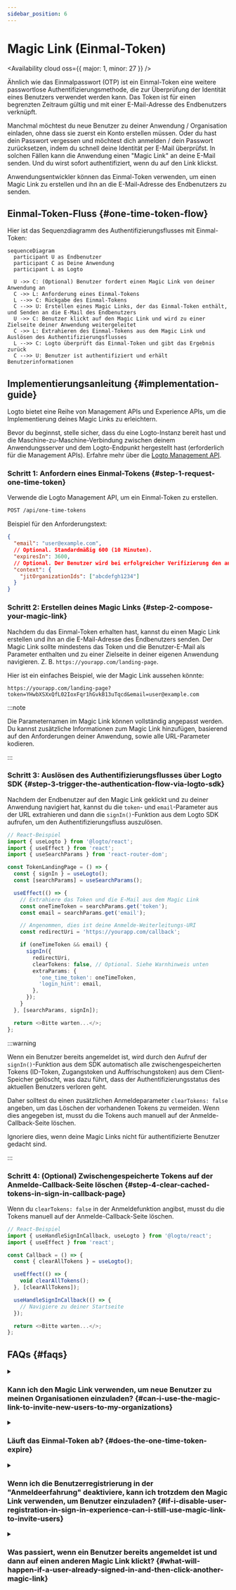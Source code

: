 ```yaml
---
sidebar_position: 6
---
```


# Magic Link (Einmal-Token)


<Availability cloud oss={{ major: 1, minor: 27 }} />

Ähnlich wie das Einmalpasswort (OTP) ist ein Einmal-Token eine weitere passwortlose Authentifizierungsmethode, die zur Überprüfung der Identität eines Benutzers verwendet werden kann. Das Token ist für einen begrenzten Zeitraum gültig und mit einer E-Mail-Adresse des Endbenutzers verknüpft.

Manchmal möchtest du neue Benutzer zu deiner Anwendung / Organisation einladen, ohne dass sie zuerst ein Konto erstellen müssen. Oder du hast dein Passwort vergessen und möchtest dich anmelden / dein Passwort zurücksetzen, indem du schnell deine Identität per E-Mail überprüfst. In solchen Fällen kann die Anwendung einen "Magic Link" an deine E-Mail senden. Und du wirst sofort authentifiziert, wenn du auf den Link klickst.

Anwendungsentwickler können das Einmal-Token verwenden, um einen Magic Link zu erstellen und ihn an die E-Mail-Adresse des Endbenutzers zu senden.

## Einmal-Token-Fluss \{#one-time-token-flow}

Hier ist das Sequenzdiagramm des Authentifizierungsflusses mit Einmal-Token:

```mermaid
sequenceDiagram
  participant U as Endbenutzer
  participant C as Deine Anwendung
  participant L as Logto

  U ->> C: (Optional) Benutzer fordert einen Magic Link von deiner Anwendung an
  C ->> L: Anforderung eines Einmal-Tokens
  L -->> C: Rückgabe des Einmal-Tokens
  C -->> U: Erstellen eines Magic Links, der das Einmal-Token enthält, und Senden an die E-Mail des Endbenutzers
  U ->> C: Benutzer klickt auf den Magic Link und wird zu einer Zielseite deiner Anwendung weitergeleitet
  C ->> L: Extrahieren des Einmal-Tokens aus dem Magic Link und Auslösen des Authentifizierungsflusses
  L -->> C: Logto überprüft das Einmal-Token und gibt das Ergebnis zurück
  C -->> U: Benutzer ist authentifiziert und erhält Benutzerinformationen
```

## Implementierungsanleitung \{#implementation-guide}

Logto bietet eine Reihe von Management APIs und Experience APIs, um die Implementierung deines Magic Links zu erleichtern.

Bevor du beginnst, stelle sicher, dass du eine Logto-Instanz bereit hast und die Maschine-zu-Maschine-Verbindung zwischen deinem Anwendungsserver und dem Logto-Endpunkt hergestellt hast (erforderlich für die Management APIs). Erfahre mehr über die [Logto Management API](/integrate-logto/interact-with-management-api).

### Schritt 1: Anfordern eines Einmal-Tokens \{#step-1-request-one-time-token}

Verwende die Logto Management API, um ein Einmal-Token zu erstellen.

```bash
POST /api/one-time-tokens
```

Beispiel für den Anforderungstext:

```json
{
  "email": "user@example.com",
  // Optional. Standardmäßig 600 (10 Minuten).
  "expiresIn": 3600,
  // Optional. Der Benutzer wird bei erfolgreicher Verifizierung den angegebenen Organisationen zugeordnet.
  "context": {
    "jitOrganizationIds": ["abcdefgh1234"]
  }
}
```

### Schritt 2: Erstellen deines Magic Links \{#step-2-compose-your-magic-link}

Nachdem du das Einmal-Token erhalten hast, kannst du einen Magic Link erstellen und ihn an die E-Mail-Adresse des Endbenutzers senden. Der Magic Link sollte mindestens das Token und die Benutzer-E-Mail als Parameter enthalten und zu einer Zielseite in deiner eigenen Anwendung navigieren. Z. B. `https://yourapp.com/landing-page`.

Hier ist ein einfaches Beispiel, wie der Magic Link aussehen könnte:

```
https://yourapp.com/landing-page?token=YHwbXSXxQfL02IoxFqr1hGvkB13uTqcd&email=user@example.com
```

:::note

Die Parameternamen im Magic Link können vollständig angepasst werden. Du kannst zusätzliche Informationen zum Magic Link hinzufügen, basierend auf den Anforderungen deiner Anwendung, sowie alle URL-Parameter kodieren.

:::

### Schritt 3: Auslösen des Authentifizierungsflusses über Logto SDK \{#step-3-trigger-the-authentication-flow-via-logto-sdk}

Nachdem der Endbenutzer auf den Magic Link geklickt und zu deiner Anwendung navigiert hat, kannst du die `token`- und `email`-Parameter aus der URL extrahieren und dann die `signIn()`-Funktion aus dem Logto SDK aufrufen, um den Authentifizierungsfluss auszulösen.

```typescript title="TokenLandingPage.tsx"
// React-Beispiel
import { useLogto } from '@logto/react';
import { useEffect } from 'react';
import { useSearchParams } from 'react-router-dom';

const TokenLandingPage = () => {
  const { signIn } = useLogto();
  const [searchParams] = useSearchParams();

  useEffect(() => {
    // Extrahiere das Token und die E-Mail aus dem Magic Link
    const oneTimeToken = searchParams.get('token');
    const email = searchParams.get('email');

    // Angenommen, dies ist deine Anmelde-Weiterleitungs-URI
    const redirectUri = 'https://yourapp.com/callback';

    if (oneTimeToken && email) {
      signIn({
        redirectUri,
        clearTokens: false, // Optional. Siehe Warnhinweis unten
        extraParams: {
          'one_time_token': oneTimeToken,
          'login_hint': email,
        },
      });
    }
  }, [searchParams, signIn]);

  return <>Bitte warten...</>;
};
```

:::warning

Wenn ein Benutzer bereits angemeldet ist, wird durch den Aufruf der `signIn()`-Funktion aus dem SDK automatisch alle zwischengespeicherten Tokens (ID-Token, Zugangstoken und Auffrischungstoken) aus dem Client-Speicher gelöscht, was dazu führt, dass der Authentifizierungsstatus des aktuellen Benutzers verloren geht.

Daher solltest du einen zusätzlichen Anmeldeparameter `clearTokens: false` angeben, um das Löschen der vorhandenen Tokens zu vermeiden. Wenn dies angegeben ist, musst du die Tokens auch manuell auf der Anmelde-Callback-Seite löschen.

Ignoriere dies, wenn deine Magic Links nicht für authentifizierte Benutzer gedacht sind.

:::

### Schritt 4: (Optional) Zwischengespeicherte Tokens auf der Anmelde-Callback-Seite löschen \{#step-4-clear-cached-tokens-in-sign-in-callback-page}

Wenn du `clearTokens: false` in der Anmeldefunktion angibst, musst du die Tokens manuell auf der Anmelde-Callback-Seite löschen.

```typescript title="Callback.tsx"
// React-Beispiel
import { useHandleSignInCallback, useLogto } from '@logto/react';
import { useEffect } from 'react';

const Callback = () => {
  const { clearAllTokens } = useLogto();

  useEffect(() => {
    void clearAllTokens();
  }, [clearAllTokens]);

  useHandleSignInCallback(() => {
    // Navigiere zu deiner Startseite
  });

  return <>Bitte warten...</>;
};
```

## FAQs \{#faqs}

<details>

<summary>

### Kann ich den Magic Link verwenden, um neue Benutzer zu meinen Organisationen einzuladen? \{#can-i-use-the-magic-link-to-invite-new-users-to-my-organizations}

</summary>

Ja, du kannst den Magic Link verwenden, um neue Benutzer zu deiner Anwendung sowie zu Organisationen einzuladen. Wenn du neue Benutzer zu deiner Organisation einladen möchtest, gib einfach die `jitOrganizationIds` im Anforderungstext an.

Der Benutzer wird automatisch den Organisationen nach erfolgreicher Verifizierung beitreten, und Standardrollen der Organisation werden zugewiesen. Sieh dir den Abschnitt "Just-in-time provisioning" auf deiner Organisationsdetailseite an und konfiguriere die Standardrollen für deine Organisationen.

</details>

<details>

<summary>

### Läuft das Einmal-Token ab? \{#does-the-one-time-token-expire}

</summary>

Ja, das Einmal-Token läuft nach der angegebenen `expiresIn`-Zeit (in Sekunden) ab. Die Standardablaufzeit beträgt 10 Minuten.

</details>

<details>

<summary>

### Wenn ich die Benutzerregistrierung in der "Anmeldeerfahrung" deaktiviere, kann ich trotzdem den Magic Link verwenden, um Benutzer einzuladen? \{#if-i-disable-user-registration-in-sign-in-experience-can-i-still-use-magic-link-to-invite-users}

</summary>

Ja, du kannst den Magic Link weiterhin verwenden, um Benutzer einzuladen, auch wenn du die Benutzerregistrierung in der "Anmeldeerfahrung" deaktivierst.

</details>

<details>

<summary>

### Was passiert, wenn ein Benutzer bereits angemeldet ist und dann auf einen anderen Magic Link klickt? \{#what-will-happen-if-a-user-already-signed-in-and-then-click-another-magic-link}

</summary>

Es gibt mehrere mögliche Szenarien:

1. Der Benutzer ist bereits angemeldet und klickt dann auf einen Magic Link, der mit dem aktuellen Benutzerkonto verknüpft ist. In diesem Fall wird Logto das Einmal-Token trotzdem überprüfen und den Benutzer bei Bedarf den angegebenen Organisationen zuordnen.
2. Der Benutzer ist bereits angemeldet und klickt dann auf einen Magic Link, der mit einem anderen Konto verknüpft ist. In diesem Fall wird Logto den Benutzer auffordern, als neues Konto fortzufahren oder mit dem aktuellen Konto zur Anwendung zurückzukehren.
   1. Wenn der Benutzer sich entscheidet, als neues Konto fortzufahren, wird Logto nach erfolgreicher Token-Verifizierung zum neuen Konto wechseln.
   2. Wenn der Benutzer sich entscheidet, beim aktuellen Konto zu bleiben, wird Logto das Token nicht überprüfen und zur Anwendung mit dem aktuellen Konto zurückkehren.
3. Wenn dein Anmelde-Prompt auf "login" gesetzt ist oder "login" enthält, wird Logto automatisch das Konto anmelden, das mit dem Einmal-Token verknüpft ist, ohne einen Wechsel vorzuschlagen.

</details>
